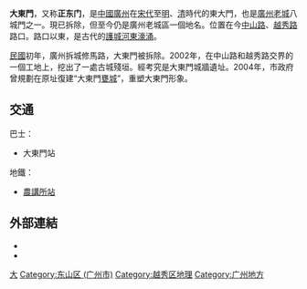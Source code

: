 {{Otheruses|大東門|subject=廣東省城的大東門|other=其他城池的大東門}}
'''大東門'''，又称'''正东门'''，是[[中國|中國]][[廣州|廣州]]在[[宋代|宋代]]至[[明|明]]、[[清|清]]時代的東大門，也是[[廣州老城|廣州老城]]八城門之一。現已拆除，但至今仍是廣州老城區一個地名。位置在今[[中山路|中山路]]、[[越秀路_(广州)|越秀路]]路口。路口以東，是古代的[[護城河|護城河]][[東濠涌|東濠涌]]。

[[中華民國|民國]]初年，廣州拆城修馬路，大東門被拆除。2002年，在中山路和越秀路交界的一個工地上，挖出了一處古城殘垣。經考究是大東門城牆遺址。2004年，市政府曾規劃在原址復建“大東門[[甕城|甕城]]”，重塑大東門形象。

==交通==
巴士：
*大東門站

地鐵：
*{{廣州地鐵路線鏈接|1|SL}}[[農講所站|農講所站]]

==外部連結==
*{{cite news |title=廣州舊墻發現民國時期香煙廣告大幅美女圖 |url=http://big5.am765.com/whsk/mnxy/200709/t20070903_285027.htm |language=zh-hant |accessdate=2008-01-31 |archive-date=2008-06-18 |archive-url=https://web.archive.org/web/20080618151233/http://big5.am765.com/whsk/mnxy/200709/t20070903_285027.htm |dead-url=yes }}
*{{cite news |title=中山三四路擴建工程完成 傳統商業街風貌將延續 |url=http://www.nanfangdaily.com.cn/news/dishi/guangzhou/shizheng/200405240094.htm |publisher=[[南方日報|南方日報]] |language=zh-hans }}

{{广州城门}}
{{GZ-stub}}
[[Category:廣州城門|大]]
[[Category:东山区_(广州市)|Category:东山区 (广州市)]]
[[Category:越秀区地理|Category:越秀区地理]]
[[Category:广州地方|Category:广州地方]]